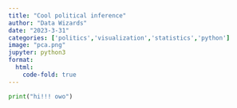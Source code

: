 ```yaml
---
title: "Cool political inference"
author: "Data Wizards"
date: "2023-3-31"
categories: ['politics','visualization','statistics','python']
image: "pca.png"
jupyter: python3
format:
  html:
    code-fold: true
---
```



```python
print("hi!!! owo")

```